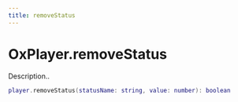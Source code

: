 ```yaml
---
title: removeStatus
---
```


# OxPlayer.removeStatus

Description..

```lua
player.removeStatus(statusName: string, value: number): boolean
```

